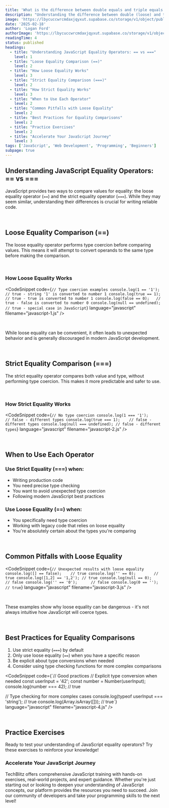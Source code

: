 ```yaml
---
title: 'What is the difference between double equals and triple equals in JavaScript?'
description: "Understanding the difference between double (loose) and triple (strict) equals in JavaScript is crucial for writing correct and efficient code. Let's dive into the details and learn how to use them effectively."
image: 'https://lbycuccwrcmdaxjqyxut.supabase.co/storage/v1/object/public/blog-images/how-to-write-javascript.png'
date: '2025-02-18'
author: 'Logan Ford'
authorImage: 'https://lbycuccwrcmdaxjqyxut.supabase.co/storage/v1/object/public/user-profile-pictures/3a57d7e8-8b80-483b-93d0-70fe1f06b0c0/logo.png?u=1l5im5h5n6e5'
readingTime: 4
status: published
headings:
  - title: "Understanding JavaScript Equality Operators: == vs ==="
    level: 1
  - title: "Loose Equality Comparison (==)"
    level: 2
  - title: "How Loose Equality Works"
    level: 3
  - title: "Strict Equality Comparison (===)"
    level: 2
  - title: "How Strict Equality Works"
    level: 3
  - title: "When to Use Each Operator"
    level: 2
  - title: "Common Pitfalls with Loose Equality"
    level: 2
  - title: "Best Practices for Equality Comparisons"
    level: 2
  - title: "Practice Exercises"
    level: 2
  - title: "Accelerate Your JavaScript Journey"
    level: 3
tags: ['JavaScript', 'Web Development', 'Programming', 'Beginners']
subpage: true
---
```



## Understanding JavaScript Equality Operators: == vs ===

JavaScript provides two ways to compare values for equality: the loose equality operator (`==`) and the strict equality operator (`===`). While they may seem similar, understanding their differences is crucial for writing reliable code.

<br />

## Loose Equality Comparison (==)

The loose equality operator performs type coercion before comparing values. This means it will attempt to convert operands to the same type before making the comparison.

<br />

### How Loose Equality Works

<CodeSnippet code={`// Type coercion examples
console.log(1 == '1');     // true - string '1' is converted to number 1
console.log(true == 1);    // true - true is converted to number 1
console.log(false == 0);   // true - false is converted to number 0
console.log(null == undefined); // true - special case in JavaScript`} language="javascript" filename="javascript-1.js" />

<br />

While loose equality can be convenient, it often leads to unexpected behavior and is generally discouraged in modern JavaScript development.

<div className="mt-10">
<MdxQuestionDisplay tag="types" take={5} difficulty="BEGINNER" />
</div>

<br />

## Strict Equality Comparison (===)

The strict equality operator compares both value and type, without performing type coercion. This makes it more predictable and safer to use.

<br />

### How Strict Equality Works

<CodeSnippet code={`// No type coercion
console.log(1 === '1');     // false - different types
console.log(true === 1);    // false - different types
console.log(null === undefined); // false - different types`} language="javascript" filename="javascript-2.js" />

<br />

## When to Use Each Operator

### Use Strict Equality (===) when:
- Writing production code
- You need precise type checking
- You want to avoid unexpected type coercion
- Following modern JavaScript best practices

### Use Loose Equality (==) when:
- You specifically need type coercion
- Working with legacy code that relies on loose equality
- You're absolutely certain about the types you're comparing

<br />

## Common Pitfalls with Loose Equality

<CodeSnippet code={`// Unexpected results with loose equality
console.log([] == false);    // true
console.log('' == 0);        // true
console.log([1,2] == '1,2'); // true
console.log(null == 0);      // false
console.log('' == '0');      // false
console.log(0 == '');        // true`} language="javascript" filename="javascript-3.js" />

<br />

These examples show why loose equality can be dangerous - it's not always intuitive how JavaScript will coerce types.

<br />

## Best Practices for Equality Comparisons

1. Use strict equality (`===`) by default
2. Only use loose equality (`==`) when you have a specific reason
3. Be explicit about type conversions when needed
4. Consider using type checking functions for more complex comparisons

<CodeSnippet code={`// Good practices
// Explicit type conversion when needed
const userInput = '42';
const number = Number(userInput);
console.log(number === 42); // true

// Type checking for more complex cases
console.log(typeof userInput === 'string'); // true
console.log(Array.isArray([])); // true`} language="javascript" filename="javascript-4.js" />

<br />

## Practice Exercises

Ready to test your understanding of JavaScript equality operators? Try these exercises to reinforce your knowledge!

<div className="mt-10">
<MdxQuestionDisplay tag="javascript" take={5} difficulty="BEGINNER" />
</div>

### Accelerate Your JavaScript Journey

TechBlitz offers comprehensive JavaScript training with hands-on exercises, real-world projects, and expert guidance. Whether you're just starting out or looking to deepen your understanding of JavaScript concepts, our platform provides the resources you need to succeed. Join our community of developers and take your programming skills to the next level!
